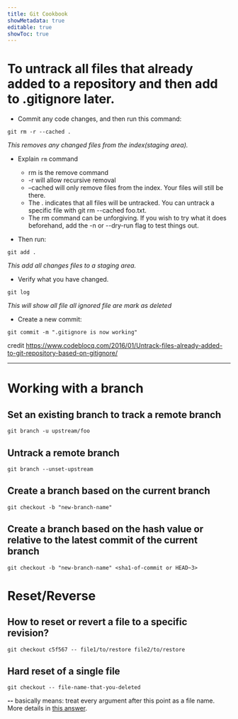 ```yaml
---
title: Git Cookbook
showMetadata: true
editable: true
showToc: true
---
```


# To untrack all files that already added to a repository and then add to .gitignore later.
- Commit any code changes, and then run this command:
```
git rm -r --cached .
```
*This removes any changed files from the index(staging area).*
- Explain `rm` command
    - rm is the remove command
    - -r will allow recursive removal
    - –cached will only remove files from the index. Your files will still be there.
    - The . indicates that all files will be untracked. You can untrack a specific file with git rm --cached foo.txt.
    - The rm command can be unforgiving. If you wish to try what it does beforehand, add the -n or --dry-run flag to test things out.

- Then run:
```
git add .
```
*This add all changes files to a staging area.*

- Verify what you have changed.
```
git log
```
*This will show all file all ignored file are mark as deleted*

- Create a new commit:
```
git commit -m ".gitignore is now working"
```
credit https://www.codeblocq.com/2016/01/Untrack-files-already-added-to-git-repository-based-on-gitignore/

---

# Working with a branch

## Set an existing branch to track a remote branch
```
git branch -u upstream/foo
```

## Untrack a remote branch
```
git branch --unset-upstream
```

## Create a branch based on the current branch
```
git checkout -b "new-branch-name"
```

## Create a branch based on the hash value or relative to the latest commit of the current branch
```
git checkout -b "new-branch-name" <sha1-of-commit or HEAD~3>
```

# Reset/Reverse
## How to reset or revert a file to a specific revision?
```
git checkout c5f567 -- file1/to/restore file2/to/restore

```
## Hard reset of a single file
```
git checkout -- file-name-that-you-deleted
```
**--** basically means: treat every argument after this point as a file name.
More details in [this answer](https://stackoverflow.com/a/6561160/1872200).
